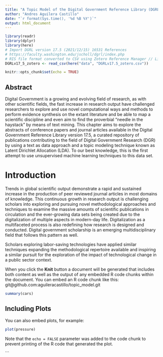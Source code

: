 ```yaml
---
title: "A Topic Model of the Digital Government Reference Library (DGRL) v. 17.5"
author: "Andres Aguilera Castillo"
date: "`r format(Sys.time(), '%d %B %Y')`"
output: html_document
---
```


```r
library(readr)
library(dplyr)
library(here)
# Import DGRL version 17.5 (2021/12/15) 16531 References
# https://faculty.washington.edu/jscholl/dgrl/index.php 
# RIS file format converted to CSV using Zotero Reference Manager // Live link or Git better?
DGRLv17_5_zotero <- read_csv(here("data", "DGRLv17.5_zotero.csv"))
```

```r
knitr::opts_chunk$set(echo = TRUE)
```

## Abstract

Digital Government is a growing and evolving field of research, as with other scientific fields, the fast increase in research output have challenged researchers to explore and use novel computational ways and methods to perform evidence synthesis on the extant literature and be able to map a scientific discipline and even aim to find the proverbial "needle in the haystack" by means of text mining. This chapter aims to explore the abstracts of conference papers and journal articles available in the Digital Government Reference Library version 17.5, a curated repository of publications contributing to the field of Digital Government Research (DGR) by using a text as data approach and a topic modeling technique known as Latent Dirichlet Allocation (LDA). To our best knowledge, this is the first attempt to use unsupervised machine learning techniques to this data set. 

# Introduction

Trends in global scientific output demonstrate a rapid and sustained increase in the production of peer reviewed journal articles in most domains of knowledge. This continuous growth in research output is challenging scholars into exploring and pursuing novel methodological approaches and techniques to examine the massive amounts of scientific publications in circulation and the ever-growing data sets being created due to the digitalization of multiple aspects in modern-day life. Digitalization as a multifaceted process is also redefining how research is designed and conducted. Digital government scholarship is an emerging multidisciplinary field that follows this pattern as well.

Scholars exploring labor-saving technologies have applied similar techniques expanding the methodological repertoire available and inspiring a similar pursuit for the exploration of the impact of technological change in a public sector context.

When you click the **Knit** button a document will be generated that includes both content as well as the output of any embedded R code chunks within the document. You can embed an R code chunk like this: git@github.com:aguileracastillo/topic_model.git 

```r
summary(cars)
```

## Including Plots

You can also embed plots, for example:

```r
plot(pressure)
```

Note that the `echo = FALSE` parameter was added to the code chunk to prevent printing of the R code that generated the plot.

\`\`\`
